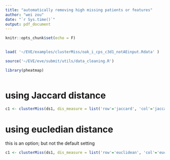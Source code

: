 ```yaml
---
title: "automatically removing high missing patients or features"
author: "wei zou"
date: "`r Sys.time()`"
output: pdf_document
---
```


```r
knitr::opts_chunk$set(echo = F)

 
load( '~/EVE/examples/clusterMiss/oak_i_cps_c3d1_notAEinput.Rdata' )

source('~/EVE/eve/submit/utils/data_cleaning.R')

library(pheatmap)
 

```


# using Jaccard distance

```r
c1 <- clusterMiss(ds1, dis_measure = list('row'='jaccard', 'col'='jaccard'), numCluster = c('row'=2, 'col'=4  ))
```

# using eucledian distance

this is an option; but not the default setting

```r
c1 <- clusterMiss(ds1, dis_measure = list('row'='euclidean', 'col'='euclidean'), numCluster = c('row'=2, 'col'=4  ))
```
